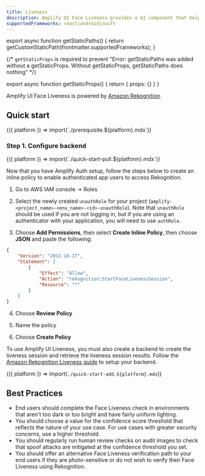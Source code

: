 ```yaml
---
title: Liveness
description: Amplify UI Face Liveness provides a UI component that helps developers deter fraud and scams during face-based identity checks by validating that users are physically present in front of the camera at that moment, and not an imposter spoofing the user's face.
supportedFrameworks: react|android|swift
---
```



export async function getStaticPaths() {
  return getCustomStaticPath(frontmatter.supportedFrameworks);
}

{/*  `getStaticProps` is required to prevent "Error: getStaticPaths was added without a getStaticProps. Without getStaticProps, getStaticPaths does nothing" */}

export async function getStaticProps() {
  return { props: {} }
}

Amplify UI Face Liveness is powered by [Amazon Rekognition](https://aws.amazon.com/rekognition/).

## Quick start

<Fragment>
  {({ platform }) => import(`./prerequisite.${platform}.mdx`)}
</Fragment>

### Step 1. Configure backend

<Fragment>
  {({ platform }) => import(`./quick-start-pull.${platform}.mdx`)}
</Fragment>

Now that you have Amplify Auth setup, follow the steps below to create an inline policy to enable authenticated app users to access Rekognition.

1. Go to AWS IAM console → Roles

2. Select the newly created `unauthRole` for your project (`amplify-<project_name>-<env_name>-<id>-unauthRole`). Note that `unauthRole` should be used if you are not logging in, but if you are using an authenticator with your application, you will need to use `authRole`.

3. Choose **Add Permissions**, then select **Create Inline Policy**, then choose **JSON** and paste the following:

```json
{
    "Version": "2012-10-17",
    "Statement": [
        {
            "Effect": "Allow",
            "Action": "rekognition:StartFaceLivenessSession",
            "Resource": "*"
        }
    ]
}
```

4. Choose **Review Policy**

5. Name the policy

6. Choose **Create Policy**

To use Amplify UI Liveness, you must also create a backend to create the liveness session and retrieve the liveness session results. Follow the [Amazon Rekognition Liveness guide](ADD-LINK) to setup your backend.

<Fragment>{({ platform }) => import(`./quick-start-add.${platform}.mdx`)}</Fragment>

## Best Practices

* End users should complete the Face Liveness check in environments that aren't too dark or too bright and have fairly uniform lighting.
* You should choose a value for the confidence score threshold that reflects the nature of your use case. For use cases with greater security concerns, use a higher threshold.
* You should regularly run human review checks on audit images to check that spoof attacks are mitigated at the confidence threshold you set. 
* You should offer an alternative Face Liveness verification path to your end users if they are photo-sensitive or do not wish to verify their Face Liveness using Rekognition.
